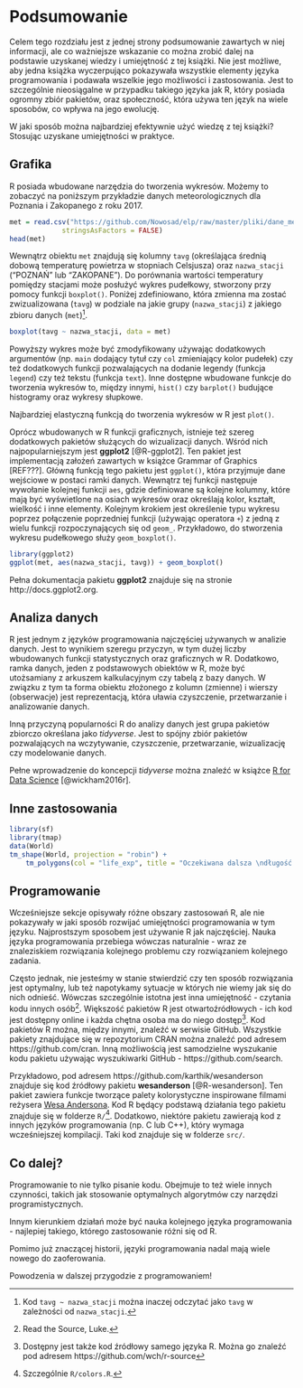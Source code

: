 # Podsumowanie {#podsumowanie}

Celem tego rozdziału jest z jednej strony podsumowanie zawartych w niej informacji, ale co ważniejsze wskazanie co można zrobić dalej na podstawie uzyskanej wiedzy i umiejętność z tej książki. 
Nie jest możliwe, aby jedna książka wyczerpująco pokazywała wszystkie elementy języka programowania i podawała wszelkie jego możliwości i zastosowania. 
Jest to szczególnie nieosiągalne w przypadku takiego języka jak R, który posiada ogromny zbiór pakietów, oraz społeczność, która używa ten język na wiele sposobów, co wpływa na jego ewolucję.

W jaki sposób można najbardziej efektywnie użyć wiedzę z tej książki? 
Stosując uzyskane umiejętności w praktyce. 
<!-- Może to być... -->


## Grafika

R posiada wbudowane narzędzia do tworzenia wykresów.
Możemy to zobaczyć na poniższym przykładzie danych meteorologicznych dla Poznania i Zakopanego z roku 2017.

```r
met = read.csv("https://github.com/Nowosad/elp/raw/master/pliki/dane_meteo.csv",
             stringsAsFactors = FALSE)
head(met)
```

Wewnątrz obiektu `met` znajdują się kolumny `tavg` (określająca średnią dobową temperaturę powietrza w stopniach Celsjusza) oraz `nazwa_stacji` ("POZNAŃ" lub "ZAKOPANE").
Do porównania wartości temperatury pomiędzy stacjami może posłużyć wykres pudełkowy, stworzony przy pomocy funkcji `boxplot()`.
Poniżej zdefiniowano, która zmienna ma zostać zwizualizowana (`tavg`) w podziale na jakie grupy (`nazwa_stacji`) z jakiego zbioru danych (`met`)^[Kod `tavg ~ nazwa_stacji` można inaczej odczytać jako `tavg` w zależności od `nazwa_stacji`.].

```r
boxplot(tavg ~ nazwa_stacji, data = met)
```

Powyższy wykres może być zmodyfikowany używając dodatkowych argumentów (np. `main` dodający tytuł czy `col` zmieniający kolor pudełek) czy też dodatkowych funkcji pozwalających na dodanie legendy (funkcja `legend`) czy też tekstu (funkcja `text`).
Inne dostępne wbudowane funkcje do tworzenia wykresów to, między innymi, `hist()` czy `barplot()` budujące histogramy oraz wykresy słupkowe.

Najbardziej elastyczną funkcją do tworzenia wykresów w R jest `plot()`.
<!-- explain -->

Oprócz wbudowanych <!--uproszczenie--> w R funkcji graficznych, istnieje też szereg dodatkowych pakietów służących do wizualizacji danych.
Wśród nich najpopularniejszym jest **ggplot2** [@R-ggplot2].
Ten pakiet jest implementacją założeń zawartych w książce Grammar of Graphics [REF???]<!--moremoremore-->.
Główną funkcją tego pakietu jest `ggplot()`, która przyjmuje dane wejściowe w postaci ramki danych.
Wewnątrz tej funkcji następuje wywołanie kolejnej funkcji `aes`, gdzie definiowane są kolejne kolumny, które mają być wyświetlone na osiach wykresów oraz określają kolor, kształt, wielkość i inne elementy.
Kolejnym krokiem jest określenie typu wykresu poprzez połączenie poprzedniej funkcji (używając operatora `+`) z jedną z wielu funkcji rozpoczynających się od `geom_`.
Przykładowo, do stworzenia wykresu pudełkowego służy `geom_boxplot()`.

```r
library(ggplot2)
ggplot(met, aes(nazwa_stacji, tavg)) + geom_boxplot()
```

Pełna dokumentacja pakietu **ggplot2** znajduje się na stronie http://docs.ggplot2.org.

## Analiza danych

R jest jednym z języków programowania najczęściej używanych w analizie danych<!--datascience--><!--REF???-->.
Jest to wynikiem szeregu przyczyn, w tym dużej liczby wbudowanych funkcji statystycznych oraz graficznych w R.
Dodatkowo, ramka danych, jeden z podstawowych obiektów w R, może być utożsamiany z arkuszem kalkulacyjnym czy tabelą z bazy danych. 
W związku z tym ta forma obiektu złożonego z kolumn (zmienne) i wierszy (obserwacje) jest reprezentacją, która uławia czyszczenie, przetwarzanie i analizowanie danych.

Inną przyczyną popularności R do analizy danych jest grupa pakietów zbiorczo określana jako *tidyverse*.
Jest to spójny zbiór pakietów pozwalających na wczytywanie, czyszczenie, przetwarzanie, wizualizację czy modelowanie danych.

<!-- FIG? -->

<!-- pipe %>%  -->

<!-- KOD? -->

Pełne wprowadzenie do koncepcji *tidyverse* można znaleźć w książce [R for Data Science](https://r4ds.had.co.nz/) [@wickham2016r].

## Inne zastosowania

<!-- dużo zastosowań -->
<!-- https://cran.r-project.org/web/views/ -->

<!-- maps -->

```r
library(sf)
library(tmap)
data(World)
tm_shape(World, projection = "robin") + 
    tm_polygons(col = "life_exp", title = "Oczekiwana dalsza \ndługość życia")
```

<!-- bioinformatyka -->
<!-- https://www.bioconductor.org/ -->
<!-- https://en.wikipedia.org/wiki/Bioconductor -->

## Programowanie

Wcześniejsze sekcje opisywały różne obszary zastosowań R, ale nie pokazywały w jaki sposób rozwijać umiejętności programowania w tym języku.
Najprostszym sposobem jest używanie R jak najczęściej.
Nauka języka programowania przebiega wówczas naturalnie - wraz ze znaleziskiem rozwiązania kolejnego problemu czy rozwiązaniem kolejnego zadania. 

Często jednak, nie jesteśmy w stanie stwierdzić czy ten sposób rozwiązania jest optymalny, lub też napotykamy sytuacje w których nie wiemy jak się do nich odnieść.
Wówczas szczególnie istotna jest inna umiejętność - czytania kodu innych osób^[Read the Source, Luke.].
Większość pakietów R jest otwartoźródłowych - ich kod jest dostępny online i każda chętna osoba ma do niego dostęp^[Dostępny jest także kod źródłowy samego języka R. 
Można go znaleźć pod adresem https://github.com/wch/r-source].
Kod pakietów R można, między innymi, znaleźć w serwisie GitHub.
Wszystkie pakiety znajdujące się w repozytorium CRAN można znaleźć pod adresem https://github.com/cran.
Inną możliwością jest samodzielne wyszukanie kodu pakietu używając wyszukiwarki GitHub - https://github.com/search.

Przykładowo, pod adresem https://github.com/karthik/wesanderson znajduje się kod źródłowy pakietu **wesanderson** [@R-wesanderson]. 
Ten pakiet zawiera funkcje tworzące palety kolorystyczne inspirowane filmami reżysera [Wesa Andersona](https://en.wikipedia.org/wiki/Wes_Anderson).
Kod R będący podstawą działania tego pakietu znajduje się w folderze `R/`^[Szczególnie `R/colors.R`.].
Dodatkowo, niektóre pakietu zawierają kod z innych języków programowania (np. C lub C++), który wymaga wcześniejszej kompilacji.
Taki kod znajduje się w folderze `src/`.

<!-- functional programming - 05 -->
<!-- tidy eval -->
<!-- how to keep up-to-date-->

## Co dalej?

Programowanie to nie tylko pisanie kodu. 
Obejmuje to też wiele innych czynności, takich jak stosowanie optymalnych algorytmów czy narzędzi programistycznych.
<!--alogrytmy-->
<!--narzędzia programistyczne-->
<!--współpraca z innymi, e.g. code review-->

Innym kierunkiem działań może być nauka kolejnego języka programowania - najlepiej takiego, którego zastosowanie różni się od R.
<!-- C/C++/Go/Rust -->
<!-- javascript, what else -->

Pomimo już znaczącej historii, języki programowania nadal mają wiele nowego do zaoferowania.
<!-- nowe metody -->
<!-- nowe stosowanie -->

Powodzenia w dalszej przygodzie z programowaniem!
